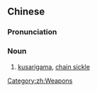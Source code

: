{{also|锁镰}}
==Chinese==
{{zh-forms|s=锁镰}}

===Pronunciation===
{{zh-pron
|m=suǒlián
|cat=n
}}

===Noun===
{{zh-noun}}

# [[kusarigama]], [[chain sickle]]

[[Category:zh:Weapons]]